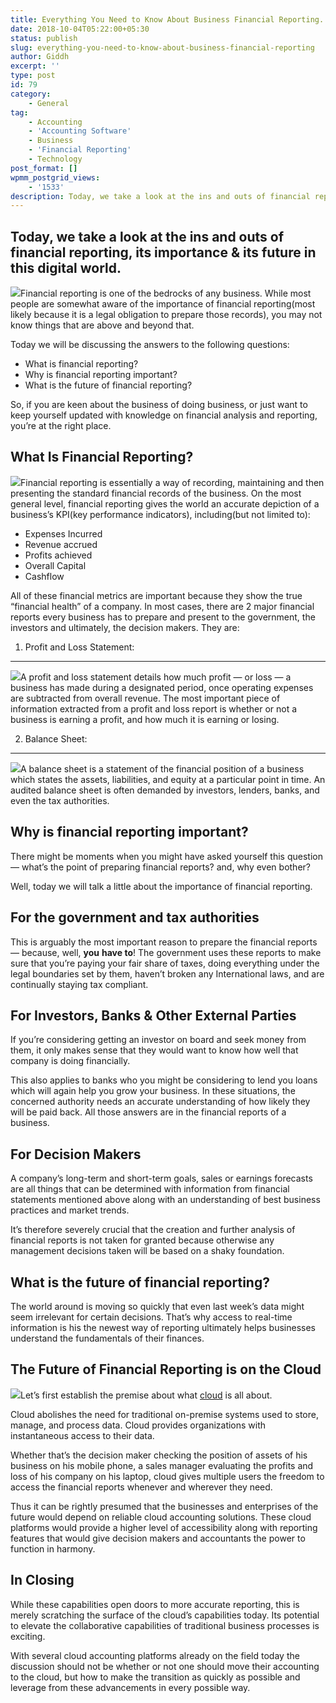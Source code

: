 ```yaml
---
title: Everything You Need to Know About Business Financial Reporting.
date: 2018-10-04T05:22:00+05:30
status: publish
slug: everything-you-need-to-know-about-business-financial-reporting
author: Giddh
excerpt: ''
type: post
id: 79
category:
    - General
tag:
    - Accounting
    - 'Accounting Software'
    - Business
    - 'Financial Reporting'
    - Technology
post_format: []
wpmm_postgrid_views:
    - '1533'
description: Today, we take a look at the ins and outs of financial reporting, its importance &amp; its future in this digital world. 
---
```

 Today, we take a look at the ins and outs of financial reporting, its importance &amp; its future in this digital world. 
--------------------------------------------------------------------------------------------------------------------------

<img class="wp-block-image size-large" src = "https://miro.medium.com/max/671/1*MgH8R2MeMN3iGp-8PaHmDw.jpeg" />Financial reporting is one of the bedrocks of any business. While most people are somewhat aware of the importance of financial reporting(most likely because it is a legal obligation to prepare those records), you may not know things that are above and beyond that.

Today we will be discussing the answers to the following questions:

- What is financial reporting?
- Why is financial reporting important?
- What is the future of financial reporting?

So, if you are keen about the business of doing business, or just want to keep yourself updated with knowledge on financial analysis and reporting, you’re at the right place.

What Is Financial Reporting?
----------------------------

<img class="wp-block-image size-large" src = "https://miro.medium.com/max/1078/1*FrHTYivmzh9-oQcbVg5w7Q.jpeg" />Financial reporting is essentially a way of recording, maintaining and then presenting the standard financial records of the business. On the most general level, financial reporting gives the world an accurate depiction of a business’s KPI(key performance indicators), including(but not limited to):

- Expenses Incurred
- Revenue accrued
- Profits achieved
- Overall Capital
- Cashflow

All of these financial metrics are important because they show the true “financial health” of a company. In most cases, there are 2 major financial reports every business has to prepare and present to the government, the investors and ultimately, the decision makers. They are:

1. Profit and Loss Statement:
-----------------------------

<img class="wp-block-image size-large" src= "https://miro.medium.com/max/821/1*v2GiT5e7UF8n9X-hd6YnRg.jpeg" />A profit and loss statement details how much profit — or loss — a business has made during a designated period, once operating expenses are subtracted from overall revenue. The most important piece of information extracted from a profit and loss report is whether or not a business is earning a profit, and how much it is earning or losing.

2. Balance Sheet:
-----------------

<img class="wp-block-image size-large" src = "https://miro.medium.com/max/1089/1*_gtyZda_8Xc1mH2bH7Bpsw.jpeg" />A balance sheet is a statement of the financial position of a business which states the assets, liabilities, and equity at a particular point in time. An audited balance sheet is often demanded by investors, lenders, banks, and even the tax authorities.

Why is financial reporting important?
-------------------------------------

There might be moments when you might have asked yourself this question — what’s the point of preparing financial reports? and, why even bother?

Well, today we will talk a little about the importance of financial reporting.

For the government and tax authorities
--------------------------------------

This is arguably the most important reason to prepare the financial reports — because, well, **you** **have to**! The government uses these reports to make sure that you’re paying your fair share of taxes, doing everything under the legal boundaries set by them, haven’t broken any International laws, and are continually staying tax compliant.

For Investors, Banks &amp; Other External Parties
-------------------------------------------------

If you’re considering getting an investor on board and seek money from them, it only makes sense that they would want to know how well that company is doing financially.

This also applies to banks who you might be considering to lend you loans which will again help you grow your business. In these situations, the concerned authority needs an accurate understanding of how likely they will be paid back. All those answers are in the financial reports of a business.

For Decision Makers
-------------------

A company’s long-term and short-term goals, sales or earnings forecasts are all things that can be determined with information from financial statements mentioned above along with an understanding of best business practices and market trends.

It’s therefore severely crucial that the creation and further analysis of financial reports is not taken for granted because otherwise any management decisions taken will be based on a shaky foundation.

What is the future of financial reporting?
------------------------------------------

The world around is moving so quickly that even last week’s data might seem irrelevant for certain decisions. That’s why access to real-time information is his the newest way of reporting ultimately helps businesses understand the fundamentals of their finances.

The Future of Financial Reporting is on the Cloud
-------------------------------------------------

<img class="wp-block-image size-large" src = "https://miro.medium.com/max/990/1*nwQT6vSpCRZF_UXylGI7HA.png" />Let’s first establish the premise about what [cloud](https://giddh.com) is all about.

Cloud abolishes the need for traditional on-premise systems used to store, manage, and process data. Cloud provides organizations with instantaneous access to their data.

Whether that’s the decision maker checking the position of assets of his business on his mobile phone, a sales manager evaluating the profits and loss of his company on his laptop, cloud gives multiple users the freedom to access the financial reports whenever and wherever they need.

Thus it can be rightly presumed that the businesses and enterprises of the future would depend on reliable cloud accounting solutions. These cloud platforms would provide a higher level of accessibility along with reporting features that would give decision makers and accountants the power to function in harmony.

In Closing
----------

While these capabilities open doors to more accurate reporting, this is merely scratching the surface of the cloud’s capabilities today. Its potential to elevate the collaborative capabilities of traditional business processes is exciting.

With several cloud accounting platforms already on the field today the discussion should not be whether or not one should move their accounting to the cloud, but how to make the transition as quickly as possible and leverage from these advancements in every possible way.